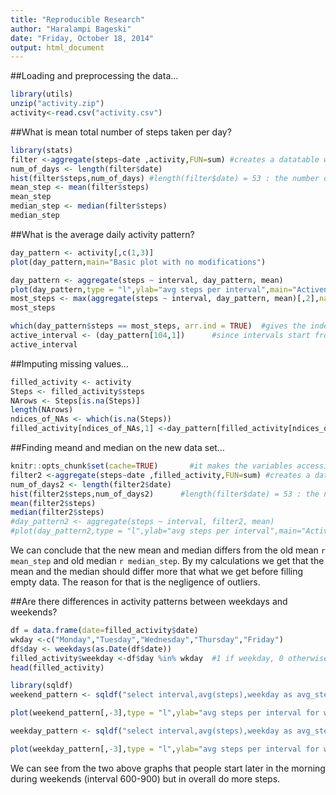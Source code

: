 ```yaml
---
title: "Reproducible Research"
author: "Haralampi Bageski"
date: "Friday, October 18, 2014"
output: html_document
---
```


##Loading and preprocessing the data...
```r
library(utils)
unzip("activity.zip")
activity<-read.csv("activity.csv")
```

  
##What is mean total number of steps taken per day?
```r
library(stats)
filter <-aggregate(steps~date ,activity,FUN=sum) #creates a datatable with columns date    and total-steps-per-day
num_of_days <- length(filter$date)
hist(filter$steps,num_of_days) #length(filter$date) = 53 : the number of days
mean_step <- mean(filter$steps)
mean_step
median_step <- median(filter$steps)
median_step
```

##What is the average daily activity pattern?
```r
day_pattern <- activity[,c(1,3)]
plot(day_pattern,main="Basic plot with no modifications")

day_pattern <- aggregate(steps ~ interval, day_pattern, mean)
plot(day_pattern,type = "l",ylab="avg steps per interval",main="Activeness per time period of the day")
most_steps <- max(aggregate(steps ~ interval, day_pattern, mean)[,2],na.rm=T)
most_steps

which(day_pattern$steps == most_steps, arr.ind = TRUE)  #gives the index
active_interval <- (day_pattern[104,1])      #since intervals start from 0
active_interval
```


##Imputing missing values...
```r
filled_activity <- activity
Steps <- filled_activity$steps
NArows <- Steps[is.na(Steps)]
length(NArows)
ndices_of_NAs <- which(is.na(Steps))
filled_activity[ndices_of_NAs,1] <-day_pattern[filled_activity[ndices_of_NAs,3]/5+1,2]  #On the right hand side activity[indices_of_NAs,3] gives the interval we want to use, but to get the row of that interval, we must apply /5+1
```


##Finding meand and median on the new data set...
```r
knitr::opts_chunk$set(cache=TRUE)       #it makes the variables accessible from other                 code chunks
filter2 <-aggregate(steps~date ,filled_activity,FUN=sum) #creates a datatable with   columns date    and total-steps-per-day
num_of_days2 <- length(filter2$date)
hist(filter2$steps,num_of_days2)      #length(filter$date) = 53 : the number of days
mean(filter2$steps)
median(filter2$steps)
#day_pattern2 <- aggregate(steps ~ interval, filter2, mean)
#plot(day_pattern2,type = "l",ylab="avg steps per interval",main="Activeness per time period of the day")
```
  We can conclude that the new mean and median differs from the old mean `r mean_step` and old median `r median_step`. By my calculations we get that the mean and the median should differ more that what we get before filling empty data. The reason for that is the negligence of outliers.
  
  
##Are there differences in activity patterns between weekdays and weekends?
```r
df = data.frame(date=filled_activity$date)
wkday <-c("Monday","Tuesday","Wednesday","Thursday","Friday")
df$day <- weekdays(as.Date(df$date))
filled_activity$weekday <-df$day %in% wkday  #1 if weekday, 0 otherwise
head(filled_activity)

library(sqldf) 
weekend_pattern <- sqldf("select interval,avg(steps),weekday as avg_steps from filled_activity where weekday='0' group by interval,weekday")

plot(weekend_pattern[,-3],type = "l",ylab="avg steps per interval for weekends",main="Activeness in weekdends")

weekday_pattern <- sqldf("select interval,avg(steps),weekday as avg_steps from filled_activity where weekday='1' group by interval,weekday")

plot(weekday_pattern[,-3],type = "l",ylab="avg steps per interval for weekdays",main="Activeness in weekdays")
```
  We can see from the two above graphs that people start later in the morning during weekends (interval 600-900) but in overall do more steps.
